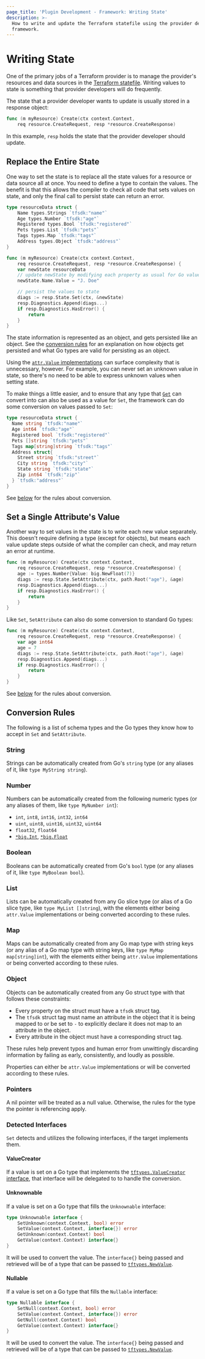 ```yaml
---
page_title: 'Plugin Development - Framework: Writing State'
description: >-
  How to write and update the Terraform statefile using the provider development
  framework.
---
```


# Writing State

One of the primary jobs of a Terraform provider is to manage the provider's
resources and data sources in the [Terraform statefile](/terraform/language/state). Writing values to state
is something that provider developers will do frequently.

The state that a provider developer wants to update is usually stored in a
response object:

```go
func (m myResource) Create(ctx context.Context,
	req resource.CreateRequest, resp *resource.CreateResponse)
```

In this example, `resp` holds the state that the provider developer should
update.

## Replace the Entire State

One way to set the state is to replace all the state values for a resource or
data source all at once. You need to define a type to contain the values. The benefit is that this allows the compiler to check all code that sets values on state, and only the final call to persist state can return an error.

```go
type resourceData struct {
	Name types.Strings `tfsdk:"name"`
	Age types.Number `tfsdk:"age"`
	Registered types.Bool `tfsdk:"registered"`
	Pets types.List `tfsdk:"pets"`
	Tags types.Map `tfsdk:"tags"`
	Address types.Object `tfsdk:"address"`
}

func (m myResource) Create(ctx context.Context,
	req resource.CreateRequest, resp *resource.CreateResponse) {
	var newState resourceData
	// update newState by modifying each property as usual for Go values
	newState.Name.Value = "J. Doe"

	// persist the values to state
	diags := resp.State.Set(ctx, &newState)
	resp.Diagnostics.Append(diags...)
	if resp.Diagnostics.HasError() {
		return
	}
}
```

The state information is represented as an object, and gets persisted like an
object. See the [conversion rules](#conversion-rules) for an explanation on how
objects get persisted and what Go types are valid for persisting as an object.

Using the [`attr.Value` implementations](/terraform/plugin/framework/types) can
surface complexity that is unnecessary, however. For example, you can never set
an unknown value in state, so there's no need to be able to express unknown
values when setting state.

To make things a little easier, and to ensure that any type that
[`Get`](/terraform/plugin/framework/accessing-values#get-the-entire-configuration-plan-or-state)
can convert into can also be used as a value for `Set`, the framework can do
some conversion on values passed to `Set`:

```go
type resourceData struct {
  Name string `tfsdk:"name"`
  Age int64 `tfsdk:"age"`
  Registered bool `tfsdk:"registered"`
  Pets []string `tfsdk:"pets"`
  Tags map[string]string `tfsdk:"tags"`
  Address struct{
  	Street string `tfsdk:"street"`
	City string `tfsdk:"city"`
	State string `tfsdk:"state"`
	Zip int64 `tfsdk:"zip"`
  } `tfsdk:"address"`
}
```

See [below](#conversion-rules) for the rules about conversion.

## Set a Single Attribute's Value

Another way to set values in the state is to write each new value separately.
This doesn't require defining a type (except for objects), but means each value
update steps outside of what the compiler can check, and may return an error at
runtime.

```go
func (m myResource) Create(ctx context.Context,
	req resource.CreateRequest, resp *resource.CreateResponse) {
	age := types.Number{Value: big.NewFloat(7)}
	diags := resp.State.SetAttribute(ctx, path.Root("age"), &age)
	resp.Diagnostics.Append(diags...)
	if resp.Diagnostics.HasError() {
		return
	}
}
```

Like `Set`, `SetAttribute` can also do some conversion to standard Go types:

```go
func (m myResource) Create(ctx context.Context,
	req resource.CreateRequest, resp *resource.CreateResponse) {
	var age int64
	age = 7
	diags := resp.State.SetAttribute(ctx, path.Root("age"), &age)
	resp.Diagnostics.Append(diags...)
	if resp.Diagnostics.HasError() {
		return
	}
}
```

See [below](#conversion-rules) for the rules about conversion.

## Conversion Rules

The following is a list of schema types and the Go types they know how to
accept in `Set` and `SetAttribute`.

### String

Strings can be automatically created from Go's `string` type (or any aliases of
it, like `type MyString string`).

### Number

Numbers can be automatically created from the following numeric types (or any
aliases of them, like `type MyNumber int`):

* `int`, `int8`, `int16`, `int32`, `int64`
* `uint`, `uint8`, `uint16`, `uint32`, `uint64`
* `float32`, `float64`
* [`*big.Int`](https://pkg.go.dev/math/big#Int), [`*big.Float`](https://pkg.go.dev/math/big#Float)

### Boolean

Booleans can be automatically created from Go's `bool` type (or any aliases of
it, like `type MyBoolean bool`).

### List

Lists can be automatically created from any Go slice type (or alias of a Go
slice type, like `type MyList []string`), with the elements either being
`attr.Value` implementations or being converted according to these rules.

### Map

Maps can be automatically created from any Go map type with string keys (or any
alias of a Go map type with string keys, like `type MyMap map[string]int`),
with the elements either being `attr.Value` implementations or being converted
according to these rules.

### Object

Objects can be automatically created from any Go struct type with that follows
these constraints:

* Every property on the struct must have a `tfsdk` struct tag.
* The `tfsdk` struct tag must name an attribute in the object that it is being
  mapped to or be set to `-` to explicitly declare it does not map to an
  attribute in the object.
* Every attribute in the object must have a corresponding struct tag.

These rules help prevent typos and human error from unwittingly discarding
information by failing as early, consistently, and loudly as possible.

Properties can either be `attr.Value` implementations or will be converted
according to these rules.

### Pointers

A nil pointer will be treated as a null value. Otherwise, the rules for the
type the pointer is referencing apply.

### Detected Interfaces

`Set` detects and utilizes the following interfaces, if the target implements
them.

#### ValueCreator

If a value is set on a Go type that implements the [`tftypes.ValueCreator`
interface](https://pkg.go.dev/github.com/hashicorp/terraform-plugin-go/tftypes#ValueCreator),
that interface will be delegated to to handle the conversion.

#### Unknownable

If a value is set on a Go type that fills the `Unknownable` interface:

```go
type Unknownable interface {
	SetUnknown(context.Context, bool) error
	SetValue(context.Context, interface{}) error
	GetUnknown(context.Context) bool
	GetValue(context.Context) interface{}
}
```

It will be used to convert the value. The `interface{}` being passed and
retrieved will be of a type that can be passed to
[`tftypes.NewValue`](https://pkg.go.dev/github.com/hashicorp/terraform-plugin-go/tftypes#NewValue).

#### Nullable

If a value is set on a Go type that fills the `Nullable` interface:

```go
type Nullable interface {
	SetNull(context.Context, bool) error
	SetValue(context.Context, interface{}) error
	GetNull(context.Context) bool
	GetValue(context.Context) interface{}
}
```

It will be used to convert the value. The `interface{}` being passed and
retrieved will be of a type that can be passed to
[`tftypes.NewValue`](https://pkg.go.dev/github.com/hashicorp/terraform-plugin-go/tftypes#NewValue).
